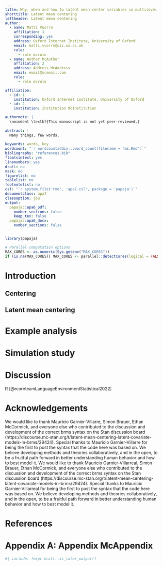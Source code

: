 ```yaml
---
title: Why, when and how to latent mean center variables in multilevel models
shorttitle: Latent mean centering
leftheader: Latent mean centering
author: 
  - name: Matti Vuorre
    affiliation: 1
    corresponding: yes
    address: Oxford Internet Institute, University of Oxford
    email: matti.vuorre@oii.ox.ac.uk
    role:
      - role mcrole
  - name: Author McAuthor
    affiliation: 2
    address: Address McAddress
    email: email@mcemail.com
    role:
      - role mcrole

affiliation:
  - id: 1
    institution: Oxford Internet Institute, University of Oxford
  - id: 2
    institution: Institution McInstitution

authornote: |
  \noindent \textbf{This manuscript is not yet peer-reviewed.}
  
abstract: |
  Many things, few words.
  
keywords: words, key
wordcount: "`r wordcountaddin:::word_count(filename = 'ms.Rmd')`"
bibliography: "references.bib"
floatsintext: yes
linenumbers: yes
draft: no
mask: no
figurelist: no
tablelist: no
footnotelist: no
csl: "`r system.file('rmd', 'apa7.csl', package = 'papaja')`"
documentclass: apa7
classoption: jou
output: 
  papaja::apa6_pdf:
    number_sections: false
    keep_tex: false
  papaja::apa6_docx: 
    number_sections: false
---
```


```r
library(papaja)

# Parallel computation options
MAX_CORES <- as.numeric(Sys.getenv("MAX_CORES"))
if (is.na(MAX_CORES)) MAX_CORES <- parallel::detectCores(logical = FALSE)
```

# Introduction

## Centering

## Latent mean centering

# Example analysis

# Simulation study

# Discussion

R [@rcoreteamLanguageEnvironmentStatistical2022]

\clearpage

# Acknowledgements

We would like to thank Mauricio Garnier-Villarre, Simon Brauer, Ethan McCormick, and everyone else who contributed to the discussion and development of the correct brms syntax on the Stan discussion board (https://discourse.mc-stan.org/t/latent-mean-centering-latent-covariate-models-in-brms/29424). Special thanks to Mauricio Garnier-Villarre for being the first to post the syntax that the code here was based on. We believe developing methods and theories collaboratively, and in the open, to be a fruitful path forward in better understanding human behavior and how to best model it.
We would like to thank Mauricio Garnier-Villarreal, Simon Brauer, Ethan McCormick, and everyone else who contributed to the discussion and development of the correct brms syntax on the Stan discussion board (https://discourse.mc-stan.org/t/latent-mean-centering-latent-covariate-models-in-brms/29424). Special thanks to Mauricio Garnier-Villarreal for being the first to post the syntax that the code here was based on. We believe developing methods and theories collaboratively, and in the open, to be a fruitful path forward in better understanding human behavior and how to best model it.

# References

::: {#refs custom-style="Bibliography"}
:::


<!-- Create an appendix with new page, table, and figure numbers. -->

\clearpage
\onecolumn

# Appendix A: Appendix McAppendix

<!-- Prepend table & figure numbers with S and reset counters -->
\setcounter{page}{1}
\setcounter{table}{0}
\setcounter{figure}{0}
\renewcommand{\thetable}{A\arabic{table}}
\renewcommand{\thefigure}{A\arabic{figure}}

```r
#| include: !expr knitr::is_latex_output()
```
